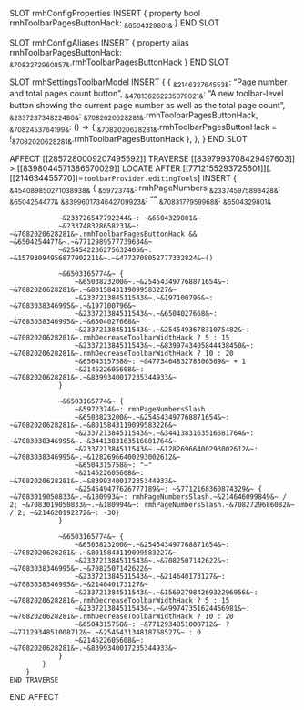 SLOT rmhConfigProperties
    INSERT {
        property bool rmhToolbarPagesButtonHack: ~&6504329801&~
    }
END SLOT

SLOT rmhConfigAliases
    INSERT {
        property alias rmhToolbarPagesButtonHack: ~&7083272960857&~.rmhToolbarPagesButtonHack
    }
END SLOT

SLOT rmhSettingsToolbarModel
    INSERT {
        {
           ~&214632764553&~: "Page number and total pages count button",
           ~&478136262235079021&~: "A new toolbar-level button showing the current page number as well as the total page count",
           ~&233723734822480&~: ~&7082020628281&~.rmhToolbarPagesButtonHack,
           ~&7082453764199&~: () => { ~&7082020628281&~.rmhToolbarPagesButtonHack = !~&7082020628281&~.rmhToolbarPagesButtonHack },
        },
    }
END SLOT

AFFECT [[2857280009207495592]]
    TRAVERSE [[8397993708429497603]] > [[8398044571386570029]]
        LOCATE AFTER [[7712155293725601]][.[[214634455770]]=`toolbarProvider.editingTools`]
        INSERT {
            ~&454089850271038938&~ {
                ~&5972374&~: rmhPageNumbers
                ~&233745975898428&~: ~&6504254477&~
                ~&8399601734642709923&~: ""
                ~&7083177959968&~: ~&6504329801&~

                ~&233726547792244&~: ~&6504329801&~
                ~&233748328658231&~: ~&7082020628281&~.rmhToolbarPagesButtonHack && ~&6504254477&~.~&7712989577739634&~
                ~&254542236275632405&~: ~&15793094956877902211&~.~&4772708052777332824&~()

                ~&6503165774&~ {
                    ~&6503823200&~.~&254543497768871654&~: ~&7082020628281&~.~&8015843119099583227&~
                    ~&233721384511543&~.~&197100796&~: ~&7083038346995&~.~&197100796&~
                    ~&233721384511543&~.~&6504027668&~: ~&7083038346995&~.~&6504027668&~
                    ~&233721384511543&~.~&254549367831075482&~: ~&7082020628281&~.rmhDecreaseToolbarWidthHack ? 5 : 15
                    ~&233721384511543&~.~&8399743405844438450&~: ~&7082020628281&~.rmhDecreaseToolbarWidthHack ? 10 : 20
                    ~&6504315758&~: ~&477346483278306569&~ + 1
                    ~&214622605608&~: ~&7082020628281&~.~&8399340017235344933&~
                }

                ~&6503165774&~ {
                    ~&5972374&~: rmhPageNumbersSlash
                    ~&6503823200&~.~&254543497768871654&~: ~&7082020628281&~.~&8015843119099583226&~
                    ~&233721384511543&~.~&3441383163516681764&~: ~&7083038346995&~.~&3441383163516681764&~
                    ~&233721384511543&~.~&12826966400293002612&~: ~&7083038346995&~.~&12826966400293002612&~
                    ~&6504315758&~: "—"
                    ~&214622605608&~: ~&7082020628281&~.~&8399340017235344933&~
                    ~&254549477626777189&~: ~&7712168360874329&~ { ~&7083019050833&~.~&180993&~: rmhPageNumbersSlash.~&214646099849&~ / 2; ~&7083019050833&~.~&180994&~: rmhPageNumbersSlash.~&7082729686082&~ / 2; ~&214620192272&~: -30}
                }

                ~&6503165774&~ {
                    ~&6503823200&~.~&254543497768871654&~: ~&7082020628281&~.~&8015843119099583227&~
                    ~&233721384511543&~.~&7082507142622&~: ~&7083038346995&~.~&7082507142622&~
                    ~&233721384511543&~.~&214640173127&~: ~&7083038346995&~.~&214640173127&~
                    ~&233721384511543&~.~&15692798426932296956&~: ~&7082020628281&~.rmhDecreaseToolbarWidthHack ? 5 : 15
                    ~&233721384511543&~.~&499747351624466981&~: ~&7082020628281&~.rmhDecreaseToolbarWidthHack ? 10 : 20
                    ~&6504315758&~: ~&7712934851008712&~ ? ~&7712934851008712&~.~&254543134818768527&~ : 0
                    ~&214622605608&~: ~&7082020628281&~.~&8399340017235344933&~
                }
            }
        }
    END TRAVERSE
END AFFECT
